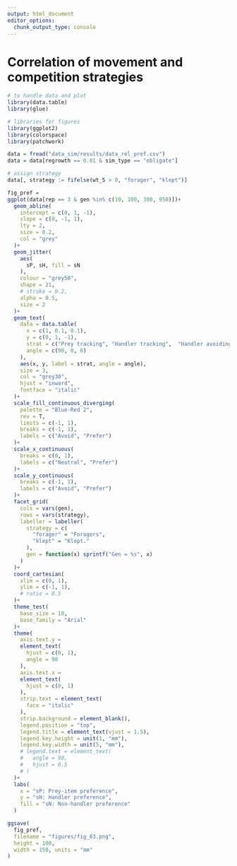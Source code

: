 ```yaml
---
output: html_document
editor_options:
  chunk_output_type: console
---
```


# Correlation of movement and competition strategies

```r
# to handle data and plot
library(data.table)
library(glue)

# libraries for figures
library(ggplot2)
library(colorspace)
library(patchwork)
```

```r
data = fread("data_sim/results/data_rel_pref.csv")
data = data[regrowth == 0.01 & sim_type == "obligate"]

# assign strategy
data[, strategy := fifelse(wt_5 > 0, "forager", "klept")]
```

```r
fig_pref = 
ggplot(data[rep == 3 & gen %in% c(10, 100, 300, 950)])+
  geom_abline(
    intercept = c(0, 1, -1),
    slope = c(0, -1, 1),
    lty = 2,
    size = 0.2,
    col = "grey"
  )+
  geom_jitter(
    aes(
      sP, sH, fill = sN
    ),
    colour = "grey50",
    shape = 21,
    # stroke = 0.2,
    alpha = 0.5,
    size = 2
  )+
  geom_text(
    data = data.table(
      x = c(1, 0.1, 0.1),
      y = c(0, 1, -1),
      strat = c("Prey tracking", "Handler tracking",  "Handler avoiding"),
      angle = c(90, 0, 0)
    ),
    aes(x, y, label = strat, angle = angle),      
    size = 3,
    col = "grey30",
    hjust = "inward",
    fontface = "italic"
  )+
  scale_fill_continuous_diverging(
    palette = "Blue-Red 2",
    rev = T,
    limits = c(-1, 1),
    breaks = c(-1, 1),
    labels = c("Avoid", "Prefer")
  )+
  scale_x_continuous(
    breaks = c(0, 1),
    labels = c("Neutral", "Prefer")
  )+
  scale_y_continuous(
    breaks = c(-1, 1),
    labels = c("Avoid", "Prefer")
  )+
  facet_grid(
    cols = vars(gen),
    rows = vars(strategy),
    labeller = labeller(
      strategy = c(
        "forager" = "Foragers",
        "klept" = "Klept."
      ),
      gen = function(x) sprintf("Gen = %s", x)
    )
  )+
  coord_cartesian(
    xlim = c(0, 1),
    ylim = c(-1, 1),
    # ratio = 0.5
  )+
  theme_test(
    base_size = 10,
    base_family = "Arial"
  )+
  theme(
    axis.text.y = 
    element_text(
      hjust = c(0, 1),
      angle = 90
    ),
    axis.text.x = 
    element_text(
      hjust = c(0, 1)
    ),
    strip.text = element_text(
      face = "italic"
    ),
    strip.background = element_blank(),
    legend.position = "top",
    legend.title = element_text(vjust = 1.5),
    legend.key.height = unit(1, "mm"),
    legend.key.width = unit(5, "mm"),
    # legend.text = element_text(
    #   angle = 90,
    #   hjust = 0.5
    # )
  )+
  labs(
    x = "sP: Prey-item preference",
    y = "sH: Handler preference",
    fill = "sN: Non-handler preference"
  )
```

```r
ggsave(
  fig_pref,
  filename = "figures/fig_03.png",
  height = 100,
  width = 150, units = "mm"
)
```